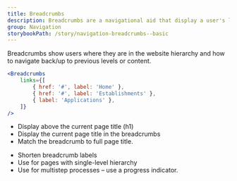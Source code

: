 ```yaml
---
title: Breadcrumbs
description: Breadcrumbs are a navigational aid that display a user's location on a website as a row of links, usually located at the top of the page.
group: Navigation
storybookPath: /story/navigation-breadcrumbs--basic
---
```


Breadcrumbs show users where they are in the website hierarchy and how to navigate back/up to previous levels or content.

```jsx live
<Breadcrumbs
	links={[
		{ href: '#', label: 'Home' },
		{ href: '#', label: 'Establishments' },
		{ label: 'Applications' },
	]}
/>
```

<DoHeading />

- Display above the current page title (h1)
- Display the current page title in the breadcrumbs
- Match the breadcrumb to full page title.

<DontHeading />

- Shorten breadcrumb labels
- Use for pages with single-level hierarchy
- Use for multistep processes – use a progress indicator.
